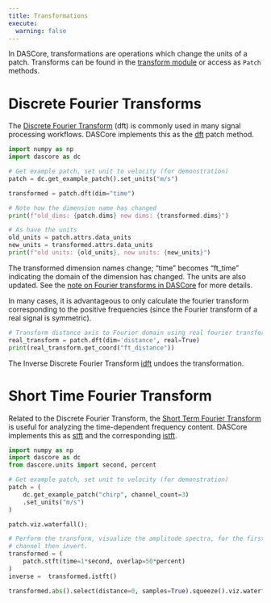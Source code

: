 ```yaml
---
title: Transformations
execute:
  warning: false
---
```


In DASCore, transformations are operations which change the units of a patch. Transforms can be found in the [transform module](`dascore.transform`) or access as `Patch` methods.

# Discrete Fourier Transforms

The [Discrete Fourier Transform](https://en.wikipedia.org/wiki/Discrete_Fourier_transform) (dft) is commonly used in many signal processing workflows. DASCore implements this as the [dft](`dascore.transform.fourier.dft`) patch method.

```python
import numpy as np
import dascore as dc

# Get example patch, set unit to velocity (for demonstration)
patch = dc.get_example_patch().set_units("m/s")

transformed = patch.dft(dim="time")

# Note how the dimension name has changed
print(f"old_dims: {patch.dims} new dims: {transformed.dims}")

# As have the units
old_units = patch.attrs.data_units
new_units = transformed.attrs.data_units
print(f"old units: {old_units}, new units: {new_units}")
```

:::{.callout-note}
The transformed dimension names change; "time" becomes "ft_time" indicating the domain of the dimension has changed. The units are also updated. See the [note on Fourier transforms in DASCore](../notes/dft_notes.qmd) for more details.
:::

In many cases, it is advantageous to only calculate the fourier transform corresponding to the positive frequencies (since the Fourier transform of a real signal is symmetric).

```python
# Transform distance axis to Fourier domain using real fourier transform
real_transform = patch.dft(dim='distance', real=True)
print(real_transform.get_coord("ft_distance"))
```

The Inverse Discrete Fourier Transform [idft](`dascore.transform.fourier.idft`) undoes the transformation.

# Short Time Fourier Transform

Related to the Discrete Fourier Transform, the [Short Term Fourier Transform](https://en.wikipedia.org/wiki/Short-time_Fourier_transform) is useful for analyzing the time-dependent frequency content. DASCore implements this as [stft](`dascore.transform.fourier.stft`) and the corresponding [istft](`dascore.transform.fourier.istft`).

```python
import numpy as np
import dascore as dc
from dascore.units import second, percent

# Get example patch, set unit to velocity (for demonstration)
patch = (
    dc.get_example_patch("chirp", channel_count=3)
    .set_units("m/s")
)

patch.viz.waterfall();
```

```python
# Perform the transform, visualize the amplitude spectra, for the first
# channel then invert.
transformed = (
    patch.stft(time=1*second, overlap=50*percent)
)
inverse =  transformed.istft()

transformed.abs().select(distance=0, samples=True).squeeze().viz.waterfall();
```
